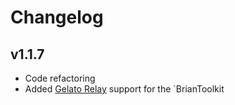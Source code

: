 # Changelog

## v1.1.7

- Code refactoring
- Added [Gelato Relay](/integrations/gelato) support for the `BrianToolkit

